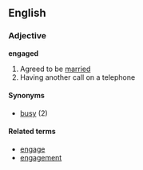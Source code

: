 ==English==
===Adjective===
'''engaged'''

# Agreed to be [[married]]
# Having another call on a telephone

====Synonyms====
*[[busy]] (2)

====Related terms====
*[[engage]]
*[[engagement]]